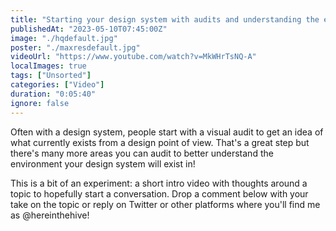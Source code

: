 ```yaml
---
title: "Starting your design system with audits and understanding the ecosystem"
publishedAt: "2023-05-10T07:45:00Z"
image: "./hqdefault.jpg"
poster: "./maxresdefault.jpg"
videoUrl: "https://www.youtube.com/watch?v=MkWHrTsNQ-A"
localImages: true
tags: ["Unsorted"]
categories: ["Video"]
duration: "0:05:40"
ignore: false
---
```


Often with a design system, people start with a visual audit to get an idea of what currently exists from a design point of view. That's a great step but there's many more areas you can audit to better understand the environment your design system will exist in!

This is a bit of an experiment: a short intro video with thoughts around a topic to hopefully start a conversation. Drop a comment below with your take on the topic or reply on Twitter or other platforms where you'll find me as @hereinthehive!
